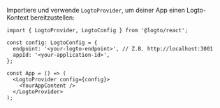 Importiere und verwende `LogtoProvider`, um deiner App einen Logto-Kontext bereitzustellen:

```tsx title="App.tsx"
import { LogtoProvider, LogtoConfig } from '@logto/react';

const config: LogtoConfig = {
  endpoint: '<your-logto-endpoint>', // Z.B. http://localhost:3001
  appId: '<your-application-id>',
};

const App = () => (
  <LogtoProvider config={config}>
    <YourAppContent />
  </LogtoProvider>
);
```
